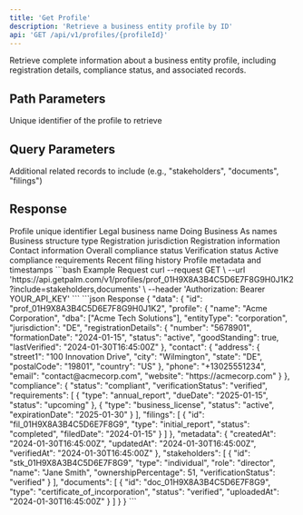 ```yaml
---
title: 'Get Profile'
description: 'Retrieve a business entity profile by ID'
api: 'GET /api/v1/profiles/{profileId}'
---
```


Retrieve complete information about a business entity profile, including registration details, compliance status, and associated records.

## Path Parameters
<ParamField path="profileId" type="string" required>
  Unique identifier of the profile to retrieve
</ParamField>

## Query Parameters
<ParamField query="include" type="array">
  Additional related records to include (e.g., "stakeholders", "documents", "filings")
</ParamField>

## Response
<ResponseField name="data" type="object">
  <Expandable title="Response Properties">
    <ResponseField name="id" type="string">
      Profile unique identifier
    </ResponseField>
    <ResponseField name="profile" type="object">
      <Expandable title="Profile Data">
        <ResponseField name="name" type="string">
          Legal business name
        </ResponseField>
        <ResponseField name="dba" type="array">
          Doing Business As names
        </ResponseField>
        <ResponseField name="entityType" type="string">
          Business structure type
        </ResponseField>
        <ResponseField name="jurisdiction" type="string">
          Registration jurisdiction
        </ResponseField>
        <ResponseField name="registrationDetails" type="object">
          Registration information
        </ResponseField>
        <ResponseField name="contact" type="object">
          Contact information
        </ResponseField>
      </Expandable>
    </ResponseField>
    <ResponseField name="compliance" type="object">
      <Expandable title="Compliance Status">
        <ResponseField name="status" type="string">
          Overall compliance status
        </ResponseField>
        <ResponseField name="verificationStatus" type="string">
          Verification status
        </ResponseField>
        <ResponseField name="requirements" type="array">
          Active compliance requirements
        </ResponseField>
        <ResponseField name="filings" type="array">
          Recent filing history
        </ResponseField>
      </Expandable>
    </ResponseField>
    <ResponseField name="metadata" type="object">
      Profile metadata and timestamps
    </ResponseField>
  </Expandable>
</ResponseField>

<RequestExample>
```bash Example Request
curl --request GET \
  --url 'https://api.getpalm.com/v1/profiles/prof_01H9X8A3B4C5D6E7F8G9H0J1K2?include=stakeholders,documents' \
  --header 'Authorization: Bearer YOUR_API_KEY'
```
</RequestExample>

<ResponseExample>
```json Response
{
  "data": {
    "id": "prof_01H9X8A3B4C5D6E7F8G9H0J1K2",
    "profile": {
      "name": "Acme Corporation",
      "dba": ["Acme Tech Solutions"],
      "entityType": "corporation",
      "jurisdiction": "DE",
      "registrationDetails": {
        "number": "5678901",
        "formationDate": "2024-01-15",
        "status": "active",
        "goodStanding": true,
        "lastVerified": "2024-01-30T16:45:00Z"
      },
      "contact": {
        "address": {
          "street1": "100 Innovation Drive",
          "city": "Wilmington",
          "state": "DE",
          "postalCode": "19801",
          "country": "US"
        },
        "phone": "+13025551234",
        "email": "contact@acmecorp.com",
        "website": "https://acmecorp.com"
      }
    },
    "compliance": {
      "status": "compliant",
      "verificationStatus": "verified",
      "requirements": [
        {
          "type": "annual_report",
          "dueDate": "2025-01-15",
          "status": "upcoming"
        },
        {
          "type": "business_license",
          "status": "active",
          "expirationDate": "2025-01-30"
        }
      ],
      "filings": [
        {
          "id": "fil_01H9X8A3B4C5D6E7F8G9",
          "type": "initial_report",
          "status": "completed",
          "filedDate": "2024-01-15"
        }
      ]
    },
    "metadata": {
      "createdAt": "2024-01-30T16:45:00Z",
      "updatedAt": "2024-01-30T16:45:00Z",
      "verifiedAt": "2024-01-30T16:45:00Z"
    },
    "stakeholders": [
      {
        "id": "stk_01H9X8A3B4C5D6E7F8G9",
        "type": "individual",
        "role": "director",
        "name": "Jane Smith",
        "ownershipPercentage": 51,
        "verificationStatus": "verified"
      }
    ],
    "documents": [
      {
        "id": "doc_01H9X8A3B4C5D6E7F8G9",
        "type": "certificate_of_incorporation",
        "status": "verified",
        "uploadedAt": "2024-01-30T16:45:00Z"
      }
    ]
  }
}
```
</ResponseExample>